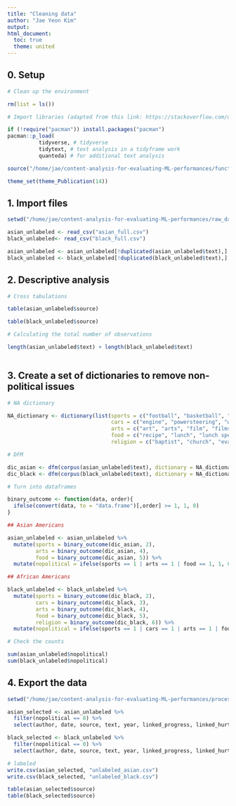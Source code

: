 ```yaml
---
title: "Cleaning data"
author: "Jae Yeon Kim"
output:
html_document: 
  toc: true
  theme: united
---
```



## 0. Setup 

```r

# Clean up the environment

rm(list = ls())

# Import libraries (adapted from this link: https://stackoverflow.com/questions/4090169/elegant-way-to-check-for-missing-packages-and-install-them)

if (!require("pacman")) install.packages("pacman")
pacman::p_load(
          tidyverse, # tidyverse   
          tidytext, # text analysis in a tidyframe work 
          quanteda) # for additional text analysis 

source("/home/jae/content-analysis-for-evaluating-ML-performances/functions/theme_publications.r")

theme_set(theme_Publication(14))

```


## 1. Import files 

```r

setwd("/home/jae/content-analysis-for-evaluating-ML-performances/raw_data/")

asian_unlabeled <- read_csv("asian_full.csv")
black_unlabeled<- read_csv("black_full.csv")

asian_unlabeled <- asian_unlabeled[!duplicated(asian_unlabeled$text),]
black_unlabeled <- black_unlabeled[!duplicated(black_unlabeled$text),]

```


## 2. Descriptive analysis

```r
# Cross tabulations

table(asian_unlabeled$source)

table(black_unlabeled$source)

# Calculating the total number of observations 

length(asian_unlabeled$text) + length(black_unlabeled$text)
  
```
## 3. Create a set of dictionaries to remove non-political issues 

```r

# NA dictionary 

NA_dictionary <- dictionary(list(sports = c("football", "basketball", "golf", "tennis", "swimming", "coach", "giants", "warriors", "raiders", "49ers", "track team", "track and field", "athletes", "soccer"),
                                 cars = c("engine", "powersteering", "windshields", "gasoline", "motors", "subcompact", "showrooms", "fuel prices"),
                                 arts = c("art", "arts", "film", "films", "museum", "galleries", "painting", "paintings", "theater", "television", "circus", "opera", "orchestra", "symphony", "jazz", "disco", "concert", "concerts", "festival", "festivals", "artists", "artist", "singer", "musician", "musicians", "pianist", "pianists", "guitarists", "guitarist", "ticket", "tickets", "beautiful", "violin", "lion dance"),
                                 food = c("recipe", "lunch", "lunch special", "dinner", "dinners", "entrees", "breakfast", "cooking", "teaspoon", "teaspoons", "quarts", "tablespoon", "tablespoons", "sugar", "fried"),
                                 religion = c("baptist", "church", "evangelism", "salvation", "crucified", "christ")))

# DFM

dic_asian <- dfm(corpus(asian_unlabeled$text), dictionary = NA_dictionary)
dic_black <- dfm(corpus(black_unlabeled$text), dictionary = NA_dictionary)

# Turn into dataframes

binary_outcome <- function(data, order){
  ifelse(convert(data, to = "data.frame")[,order] >= 1, 1, 0)  
}

## Asian Americans 

asian_unlabeled <- asian_unlabeled %>%
  mutate(sports = binary_outcome(dic_asian, 2),
         arts = binary_outcome(dic_asian, 4),
         food = binary_outcome(dic_asian, 5)) %>%
  mutate(nopolitical = ifelse(sports == 1 | arts == 1 | food == 1, 1, 0))

## African Americans

black_unlabeled <- black_unlabeled %>%
  mutate(sports = binary_outcome(dic_black, 2),
         cars = binary_outcome(dic_black, 3),
         arts = binary_outcome(dic_black, 4),
         food = binary_outcome(dic_black, 5),
         religion = binary_outcome(dic_black, 6)) %>%
  mutate(nopolitical = ifelse(sports == 1 | cars == 1 | arts == 1 | food == 1 | religion == 1, 1, 0))

# Check the counts 

sum(asian_unlabeled$nopolitical)
sum(black_unlabeled$nopolitical)

```


## 4. Export the data 

```r

setwd("/home/jae/content-analysis-for-evaluating-ML-performances/processed_data/")

asian_selected <- asian_unlabeled %>%
  filter(nopolitical == 0) %>%
  select(author, date, source, text, year, linked_progress, linked_hurt)

black_selected <- black_unlabeled %>%
  filter(nopolitical == 0) %>%
  select(author, date, source, text, year, linked_progress, linked_hurt)

# labeled
write.csv(asian_selected, "unlabeled_asian.csv")
write.csv(black_selected, "unlabeled_black.csv")

table(asian_selected$source)
table(black_selected$source)

```


